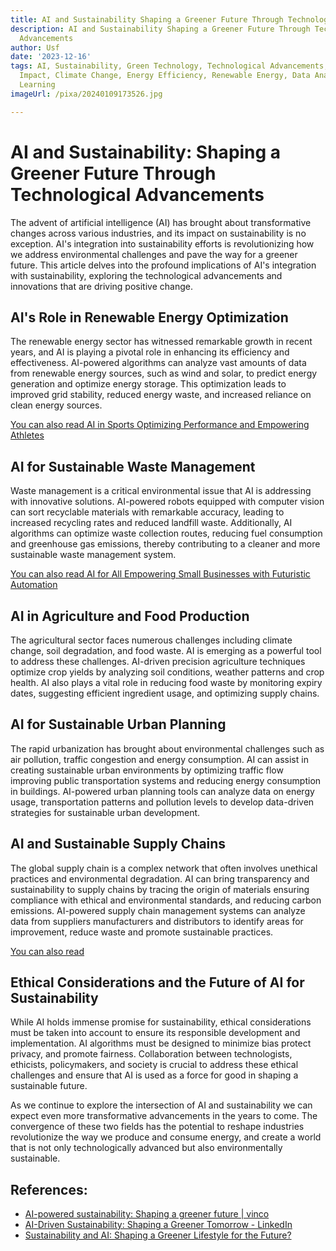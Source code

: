 ```yaml
---
title: AI and Sustainability Shaping a Greener Future Through Technological Advancements
description: AI and Sustainability Shaping a Greener Future Through Technological
  Advancements
author: Usf
date: '2023-12-16'
tags: AI, Sustainability, Green Technology, Technological Advancements, Environmental
  Impact, Climate Change, Energy Efficiency, Renewable Energy, Data Analytics, Machine
  Learning
imageUrl: /pixa/20240109173526.jpg

---
```

# AI and Sustainability: Shaping  a Greener Future Through Technological Advancements

The advent  of artificial intelligence  (AI) has  brought about transformative changes across  various industries, and its impact on sustainability is no exception. AI's integration into sustainability efforts is revolutionizing how we address  environmental challenges  and pave the  way for a greener future. This article delves into the profound implications  of AI's  integration  with sustainability, exploring the technological  advancements and innovations that are driving positive change.

## AI's Role in Renewable  Energy Optimization

The renewable energy sector has witnessed remarkable growth in recent years, and AI is playing a pivotal role in enhancing  its efficiency and effectiveness.  AI-powered algorithms can analyze  vast amounts of  data from renewable energy  sources, such  as wind and solar, to  predict energy generation and optimize energy storage. This optimization leads to improved grid  stability,  reduced energy waste, and increased reliance on clean energy sources.

[You can also read  AI in Sports Optimizing Performance and Empowering Athletes](AI%20in%20Sports%20Optimizing%20Performance%20and%20Empowering%20Athletes)


## AI for Sustainable Waste Management

Waste management is a critical environmental issue that AI is addressing with innovative  solutions. AI-powered robots equipped with computer vision can sort recyclable materials with remarkable accuracy, leading to increased recycling rates and reduced landfill waste. Additionally, AI algorithms can optimize waste collection routes, reducing  fuel consumption and greenhouse  gas emissions, thereby contributing to a cleaner and more sustainable waste management system.

[You  can also read AI for All Empowering Small  Businesses with Futuristic Automation](AI%20for%20All%20Empowering%20Small%20Businesses%20with%20Futuristic%20Automation)


## AI  in Agriculture and Food Production

The agricultural sector faces numerous challenges including climate change, soil degradation, and food waste. AI  is emerging  as a powerful tool to address these  challenges. AI-driven precision agriculture techniques optimize crop yields by analyzing soil conditions, weather patterns and crop health. AI also plays a vital role in reducing food  waste  by monitoring expiry dates, suggesting efficient ingredient usage, and optimizing supply chains.

##  AI for Sustainable Urban  Planning

The rapid urbanization has  brought about environmental challenges such as air pollution, traffic congestion  and energy consumption. AI can assist in creating sustainable urban environments by optimizing traffic  flow improving public transportation systems and  reducing energy  consumption in buildings. AI-powered urban planning tools can analyze data on  energy usage, transportation patterns and pollution levels to  develop data-driven strategies for sustainable urban development.

## AI and Sustainable Supply Chains

The global supply chain is a complex network that often involves unethical practices and environmental degradation. AI can bring transparency and sustainability to supply chains by tracing the origin of materials ensuring compliance with ethical and environmental standards,  and reducing carbon emissions. AI-powered supply chain management systems can analyze data from suppliers manufacturers and distributors to identify areas  for improvement, reduce waste and promote sustainable practices.

[You can also read ]()


## Ethical Considerations and the  Future of AI for  Sustainability

While AI holds immense promise  for sustainability, ethical considerations must be taken into account  to ensure its responsible development and implementation. AI algorithms must be designed to minimize bias protect privacy, and  promote fairness. Collaboration  between technologists, ethicists, policymakers, and society is crucial to address these ethical challenges and ensure that AI is used  as a force for good in shaping a sustainable future.

As we  continue  to explore the intersection of AI  and sustainability we can expect even more transformative advancements  in the years to come. The convergence of these two fields has the potential to reshape industries  revolutionize the way we produce and consume energy, and create a world that is not only technologically advanced but also environmentally sustainable.

## References:
- [AI-powered sustainability: Shaping a greener future | vinco](https://vinco.no/vinco-insight/ai-powered-sustainability-shaping-a-greener-future/)
- [AI-Driven Sustainability: Shaping a Greener Tomorrow - LinkedIn](https://www.linkedin.com/pulse/ai-driven-sustainability-shaping-greener-tomorrow-engajmedia)
- [Sustainability and AI: Shaping a Greener Lifestyle for the Future?](https://ethikainc.com/blogs/news-blog/sustainability-and-ai-shaping-a-greener-lifestyle-for-the-future)

